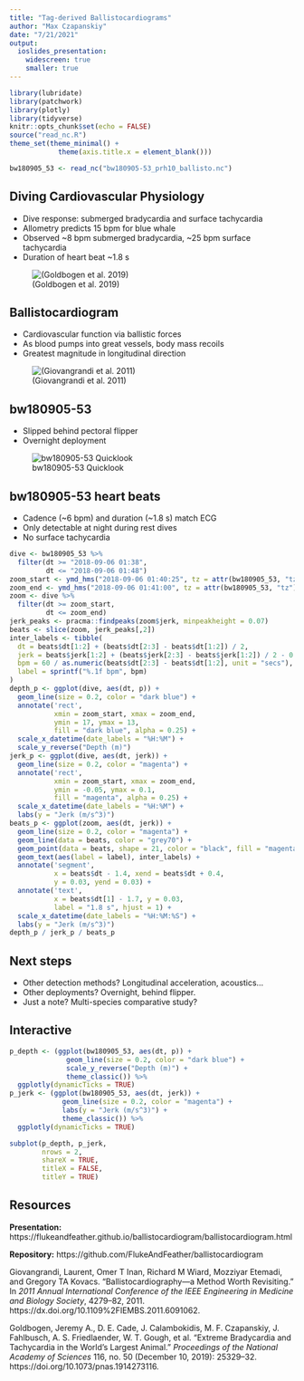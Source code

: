 ```yaml
---
title: "Tag-derived Ballistocardiograms"
author: "Max Czapanskiy"
date: "7/21/2021"
output: 
  ioslides_presentation:
    widescreen: true
    smaller: true
---
```


```r
library(lubridate)
library(patchwork)
library(plotly)
library(tidyverse)
knitr::opts_chunk$set(echo = FALSE)
source("read_nc.R")
theme_set(theme_minimal() +
            theme(axis.title.x = element_blank()))
```

```r
bw180905_53 <- read_nc("bw180905-53_prh10_ballisto.nc")
```

## Diving Cardiovascular Physiology

- Dive response: submerged bradycardia and surface tachycardia 
- Allometry predicts 15 bpm for blue whale
- Observed ~8 bpm submerged bradycardia, ~25 bpm surface tachycardia
- Duration of heart beat ~1.8 s

![(Goldbogen et al. 2019)](goldbogen_et_al_2019_fig1e.png){width=50%,height=50%}

## Ballistocardiogram

- Cardiovascular function via ballistic forces
- As blood pumps into great vessels, body mass recoils
- Greatest magnitude in longitudinal direction

![(Giovangrandi et al. 2011)](giovangrandi_et_al_2011_fig2.jpg){width=75%,height=75%}

## bw180905-53

- Slipped behind pectoral flipper
- Overnight deployment

![bw180905-53 Quicklook](_bw180905-53Quicklook.jpg){width=75%,height=75%}

## bw180905-53 heart beats

- Cadence (~6 bpm) and duration (~1.8 s) match ECG
- Only detectable at night during rest dives
- No surface tachycardia

```r
dive <- bw180905_53 %>% 
  filter(dt >= "2018-09-06 01:38", 
         dt <= "2018-09-06 01:48")
zoom_start <- ymd_hms("2018-09-06 01:40:25", tz = attr(bw180905_53, "tz"))
zoom_end <- ymd_hms("2018-09-06 01:41:00", tz = attr(bw180905_53, "tz"))
zoom <- dive %>% 
  filter(dt >= zoom_start, 
         dt <= zoom_end)
jerk_peaks <- pracma::findpeaks(zoom$jerk, minpeakheight = 0.07)
beats <- slice(zoom, jerk_peaks[,2])
inter_labels <- tibble(
  dt = beats$dt[1:2] + (beats$dt[2:3] - beats$dt[1:2]) / 2,
  jerk = beats$jerk[1:2] + (beats$jerk[2:3] - beats$jerk[1:2]) / 2 - 0.01,
  bpm = 60 / as.numeric(beats$dt[2:3] - beats$dt[1:2], unit = "secs"),
  label = sprintf("%.1f bpm", bpm)
)
depth_p <- ggplot(dive, aes(dt, p)) +
  geom_line(size = 0.2, color = "dark blue") +
  annotate('rect', 
           xmin = zoom_start, xmax = zoom_end,
           ymin = 17, ymax = 13,
           fill = "dark blue", alpha = 0.25) +
  scale_x_datetime(date_labels = "%H:%M") +
  scale_y_reverse("Depth (m)")
jerk_p <- ggplot(dive, aes(dt, jerk)) +
  geom_line(size = 0.2, color = "magenta") +
  annotate('rect', 
           xmin = zoom_start, xmax = zoom_end,
           ymin = -0.05, ymax = 0.1,
           fill = "magenta", alpha = 0.25) +
  scale_x_datetime(date_labels = "%H:%M") +
  labs(y = "Jerk (m/s^3)")
beats_p <- ggplot(zoom, aes(dt, jerk)) +
  geom_line(size = 0.2, color = "magenta") +
  geom_line(data = beats, color = "grey70") +
  geom_point(data = beats, shape = 21, color = "black", fill = "magenta") +
  geom_text(aes(label = label), inter_labels) +
  annotate('segment', 
           x = beats$dt - 1.4, xend = beats$dt + 0.4, 
           y = 0.03, yend = 0.03) +
  annotate('text', 
           x = beats$dt[1] - 1.7, y = 0.03, 
           label = "1.8 s", hjust = 1) +
  scale_x_datetime(date_labels = "%H:%M:%S") +
  labs(y = "Jerk (m/s^3)")
depth_p / jerk_p / beats_p
```

## Next steps

- Other detection methods? Longitudinal acceleration, acoustics...
- Other deployments? Overnight, behind flipper.
- Just a note? Multi-species comparative study?

## Interactive

```r
p_depth <- (ggplot(bw180905_53, aes(dt, p)) +
              geom_line(size = 0.2, color = "dark blue") +
              scale_y_reverse("Depth (m)") +
              theme_classic()) %>% 
  ggplotly(dynamicTicks = TRUE)
p_jerk <- (ggplot(bw180905_53, aes(dt, jerk)) +
             geom_line(size = 0.2, color = "magenta") +
             labs(y = "Jerk (m/s^3)") +
             theme_classic()) %>% 
  ggplotly(dynamicTicks = TRUE)

subplot(p_depth, p_jerk,
        nrows = 2, 
        shareX = TRUE, 
        titleX = FALSE,
        titleY = TRUE)
```

## Resources

**Presentation:** https://flukeandfeather.github.io/ballistocardiogram/ballistocardiogram.html

**Repository:** https://github.com/FlukeAndFeather/ballistocardiogram

Giovangrandi, Laurent, Omer T Inan, Richard M Wiard, Mozziyar Etemadi, and Gregory TA Kovacs. “Ballistocardiography—a Method Worth Revisiting.” In *2011 Annual International Conference of the IEEE Engineering in Medicine and Biology Society*, 4279–82, 2011. https://dx.doi.org/10.1109%2FIEMBS.2011.6091062.

Goldbogen, Jeremy A., D. E. Cade, J. Calambokidis, M. F. Czapanskiy, J. Fahlbusch, A. S. Friedlaender, W. T. Gough, et al. “Extreme Bradycardia and Tachycardia in the World’s Largest Animal.” *Proceedings of the National Academy of Sciences* 116, no. 50 (December 10, 2019): 25329–32. https://doi.org/10.1073/pnas.1914273116.

